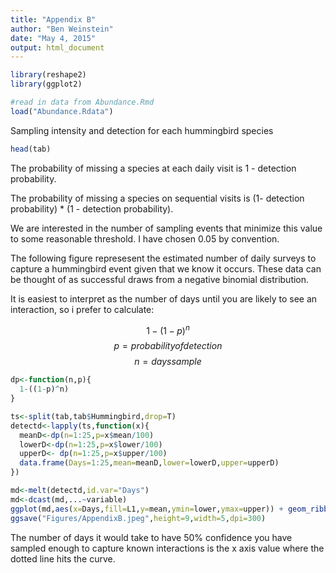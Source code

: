 ```yaml
---
title: "Appendix B"
author: "Ben Weinstein"
date: "May 4, 2015"
output: html_document
---
```


```r
library(reshape2)
library(ggplot2)

#read in data from Abundance.Rmd
load("Abundance.Rdata")
```

Sampling intensity and detection for each hummingbird species
```r
head(tab)
```

The probability of missing a species at each daily visit is 1 - detection probability.

The probability of missing a species on sequential visits is (1- detection probability) * (1 - detection probability).

We are interested in the number of sampling events that minimize this value to some reasonable threshold. I have chosen 0.05 by convention. 

The following figure represesent the estimated number of daily surveys to capture a hummingbird event given that we know it occurs. These data can be thought of as successful draws from a negative binomial distribution.

It is easiest to interpret as the number of days until you are likely to see an interaction, so i prefer to calculate:

$$ 1-(1-p)^n $$
$$ p = probability of detection$$
$$ n = days sample $$

```r
dp<-function(n,p){
  1-((1-p)^n)
}

ts<-split(tab,tab$Hummingbird,drop=T)
detectd<-lapply(ts,function(x){
  meanD<-dp(n=1:25,p=x$mean/100)
  lowerD<-dp(n=1:25,p=x$lower/100)
  upperD<- dp(n=1:25,p=x$upper/100)
  data.frame(Days=1:25,mean=meanD,lower=lowerD,upper=upperD)
})

md<-melt(detectd,id.var="Days")
md<-dcast(md,...~variable)
ggplot(md,aes(x=Days,fill=L1,y=mean,ymin=lower,ymax=upper)) + geom_ribbon(alpha=.5) + geom_line() + facet_wrap(~L1,ncol=2) + geom_hline (yintercept=.5,linetype="dashed") + ylab("Probability of Detection") + scale_fill_discrete(guide="none") + theme_bw()
ggsave("Figures/AppendixB.jpeg",height=9,width=5,dpi=300)
```

The number of days it would take to have 50% confidence you have sampled enough to capture known interactions is the x axis value where the dotted line hits the curve.